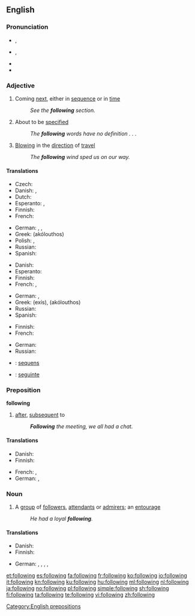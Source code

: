 ==English==

{{rank|business|mean|manner|385|following|fell|different|care}}

===Pronunciation===
* {{a|RP}} {{IPA|/ˈfɒləʊɪŋ/}}, {{SAMPA|/"fQl@UIN/}}
* {{a|GenAm}} {{IPA|/ˈfɑloʊɪŋ/}}, {{SAMPA|/"fAloUIN/}}
* {{audio|en-us-following.ogg|Audio (US)}}
* {{hyphenation|fol|low|ing}}

===Adjective===
{{en-adj|-}}

# Coming [[next]], either in [[sequence]] or in [[time]]
#: ''See the '''following''' section.''
# About to be [[specified]]
#: ''The '''following''' words have no definition . . .''
# {{context|of a wind}} [[blowing|Blowing]] in the [[direction]] of [[travel]]
#: ''The '''following''' wind sped us on our way.''

====Translations====
{{trans-top|next in sequence or time}}
* Czech: {{t-|cs|následující}}
* Danish: {{t|da|følgende}}, {{t|da|næste}}
* Dutch: {{t+|nl|volgende}}
* Esperanto: {{t-|eo|sekvinta|xs=Esperanto}},  {{t-|eo|sekvanta|xs=Esperanto}}
* Finnish: {{t+|fi|seuraava}}
* French: {{t+|fr|suivant}}
{{trans-mid}}
* German: {{t+|de|folgend}}, {{t+|de|anschließend}}, {{t+|de|nachstehend}}
* Greek: {{t|el|ακόλουθος|m}} (akólouthos)
* Polish: {{t+|pl|następny|m}},  {{t|pl|następujący|m}}
* Russian: {{t+|ru|следующий|tr=sl'édujuš'ij}}
* Spanish: {{t+|es|siguiente}}
{{trans-bottom}}

{{trans-top|to be specified}}
* Danish: {{t+|da|næste}}
* Esperanto: {{t|eo|jena|xs=Esperanto}}
* Finnish: {{t+|fi|seuraava}}
* French: {{t+|fr|suivant}}, {{t|fr|ci-après}}
{{trans-mid}}
* German: {{t+|de|folgend}}, {{t+|de|nachstehend}}
* Greek: {{t+|el|εξής}} (exís), {{t|el|ακόλουθος|m}} (akólouthos)
* Russian: {{t+|ru|следующий|tr=sl'édujuš'ij}}
* Spanish: {{t+|es|próximo}}
{{trans-bottom}}

{{trans-top|wind blowing in the direction of travel}}
* Finnish: {{t|fi|myötäinen}}
* French: {{t+|fr|favorable}}
{{trans-mid}}
* German: {{t+|de|folgend}}
* Russian: {{t|ru|попутный|tr=popútnyj}}
{{trans-bottom}}

{{checktrans-top}}
* {{ttbc|Latin}}: [[sequens]]
* {{ttbc|Portuguese}}: [[seguinte]]
{{trans-mid}}
{{trans-bottom}}

===Preposition===
'''following'''

# [[after]], [[subsequent]] to
#: '' '''Following''' the meeting, we all had a chat.''

====Translations====
{{trans-top|subsequent to}}
* Danish: {{t+|da|efter}}
* Finnish: {{t+|fi|jälkeen}}
{{trans-mid}}
* French: {{t+|fr|après}}, {{t|fr|postérieurement à}}
* German: {{t+|de|folgend}}, {{t+|de|nach}}
{{trans-bottom}}

===Noun===
{{en-noun}}

# A [[group]] of [[follower]]s, [[attendant]]s or [[admirer]]s; an [[entourage]]
#: ''He had a loyal '''following'''.''

====Translations====
{{trans-top|group of followers}}
* Danish: {{t|da|følge|n}}
* Finnish: {{t|fi|kannattajakunta}}
{{trans-mid}}
* German: {{t+|de|Anhänger|f|p}}, {{t+|de|Anhängerschaft|f}}, {{t+|de|Gefolge|n}}, {{t-|de|Gefolgschaft|f}}, {{t+|de|Fangemeinde|f}}
{{trans-bottom}}

[[Category:English prepositions]]

[[et:following]]
[[es:following]]
[[fa:following]]
[[fr:following]]
[[ko:following]]
[[io:following]]
[[it:following]]
[[kn:following]]
[[ku:following]]
[[hu:following]]
[[ml:following]]
[[nl:following]]
[[ja:following]]
[[no:following]]
[[pl:following]]
[[simple:following]]
[[sh:following]]
[[fi:following]]
[[ta:following]]
[[te:following]]
[[vi:following]]
[[zh:following]]